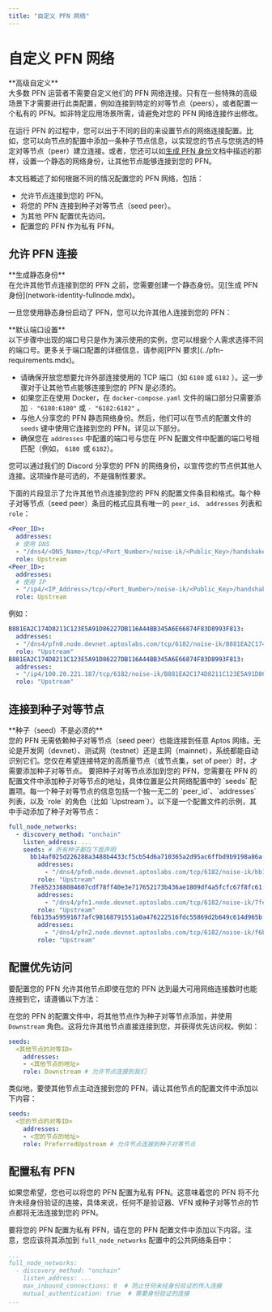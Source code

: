 ```yaml
---
title: "自定义 PFN 网络"
---
```



# 自定义 PFN 网络

<Callout type="warning">
**高级自定义**<br />
大多数 PFN 运营者不需要自定义他们的 PFN 网络连接。只有在一些特殊的高级场景下才需要进行此类配置，例如连接到特定的对等节点（peers），或者配置一个私有的 PFN。如非特定应用场景所需，请避免对您的 PFN 网络连接作出修改。

</Callout>

在运行 PFN 的过程中，您可以出于不同的目的来设置节点的网络连接配置。比如，您可以向节点的配置中添加一条种子节点信息，以实现您的节点与您挑选的特定对等节点（peer）建立连接。或者，您还可以如[生成 PFN 身份](network-identity-fullnode.mdx)文档中描述的那样，设置一个静态的网络身份，让其他节点能够连接到您的 PFN。

本文档概述了如何根据不同的情况配置您的 PFN 网络，包括：

- 允许节点连接到您的 PFN。
- 将您的 PFN 连接到种子对等节点（seed peer）。
- 为其他 PFN 配置优先访问。
- 配置您的 PFN 作为私有 PFN。

## 允许 PFN 连接

<Callout type="info">
**生成静态身份**<br />
在允许其他节点连接到您的 PFN 之前，您需要创建一个静态身份。见[生成 PFN 身份](network-identity-fullnode.mdx)。
</Callout>

一旦您使用静态身份启动了 PFN，您可以允许其他人连接到您的 PFN：

<Callout type="info">
**默认端口设置**<br />
以下步骤中出现的端口号只是作为演示使用的实例，您可以根据个人需求选择不同的端口号。更多关于端口配置的详细信息，请参阅[PFN 要求](../pfn-requirements.mdx)。
</Callout>

- 请确保开放您想要允许外部连接使用的 TCP 端口（如 `6180` 或 `6182` ）。这一步骤对于让其他节点能够连接到您的 PFN 是必须的。
- 如果您正在使用 Docker，在 `docker-compose.yaml` 文件的端口部分只需要添加 `- "6180:6180"` 或 `- "6182:6182"` 。
- 与他人分享您的 PFN 静态网络身份。然后，他们可以在节点的配置文件的 `seeds` 键中使用它连接到您的 PFN。详见以下部分。
- 确保您在 `addresses` 中配置的端口号与您在 PFN 配置文件中配置的端口号相匹配（例如， `6180 `或 `6182`）。

<Callout type="info">
您可以通过我们的 Discord 分享您的 PFN 的网络身份，以宣传您的节点供其他人连接。这项操作是可选的，不是强制性要求。
</Callout>

下面的片段显示了允许其他节点连接到您的 PFN 的配置文件条目和格式。每个种子对等节点（seed peer）条目的格式应具有唯一的 `peer_id`、 `addresses` 列表和 `role`：

```yaml filename="docker-compose.yaml"
<Peer_ID>:
  addresses:
  # 使用 DNS
  - "/dns4/<DNS_Name>/tcp/<Port_Number>/noise-ik/<Public_Key>/handshake/0"
  role: Upstream
<Peer_ID>:
  addresses:
  # 使用 IP
  - "/ip4/<IP_Address>/tcp/<Port_Number>/noise-ik/<Public_Key>/handshake/0"
  role: Upstream
```

例如：

```yaml filename="docker-compose.yaml"
B881EA2C174D8211C123E5A91D86227DB116A44BB345A6E66874F83D8993F813:
  addresses:
  - "/dns4/pfn0.node.devnet.aptoslabs.com/tcp/6182/noise-ik/B881EA2C174D8211C123E5A91D86227DB116A44BB345A6E66874F83D8993F813/handshake/0"
  role: "Upstream"
B881EA2C174D8211C123E5A91D86227DB116A44BB345A6E66874F83D8993F813:
  addresses:
  - "/ip4/100.20.221.187/tcp/6182/noise-ik/B881EA2C174D8211C123E5A91D86227DB116A44BB345A6E66874F83D8993F813/handshake/0"
  role: "Upstream"
```

## 连接到种子对等节点

<Callout type="warning">
**种子（seed）不是必须的**<br />
您的 PFN 无需依赖种子对等节点（seed peer）也能连接到任意 Aptos 网络。无论是开发网（devnet）、测试网（testnet）还是主网（mainnet），系统都能自动识别它们。您仅在希望连接特定的高质量节点（或节点集，set of peer）时，才需要添加种子对等节点。

</Callout>
要把种子对等节点添加到您的 PFN，您需要在 PFN 的配置文件中添加种子对等节点的地址，具体位置是公共网络配置中的 `seeds` 配置项。每一个种子对等节点的信息包括一个独一无二的 `peer_id`、`addresses` 列表，以及 `role` 的角色（比如 `Upstream`）。以下是一个配置文件的示例，其中手动添加了种子对等节点：

```yaml
full_node_networks:
  - discovery_method: "onchain"
    listen_address: ...
    seeds: # 所有种子都在下面声明
      bb14af025d226288a3488b4433cf5cb54d6a710365a2d95ac6ffbd9b9198a86a:
        addresses:
          - "/dns4/pfn0.node.devnet.aptoslabs.com/tcp/6182/noise-ik/bb14af025d226288a3488b4433cf5cb54d6a710365a2d95ac6ffbd9b9198a86a/handshake/0"
        role: "Upstream"
      7fe8523388084607cdf78ff40e3e717652173b436ae1809df4a5fcfc67f8fc61:
        addresses:
          - "/dns4/pfn1.node.devnet.aptoslabs.com/tcp/6182/noise-ik/7fe8523388084607cdf78ff40e3e717652173b436ae1809df4a5fcfc67f8fc61/handshake/0"
        role: "Upstream"
      f6b135a59591677afc98168791551a0a476222516fdc55869d2b649c614d965b:
        addresses:
          - "/dns4/pfn2.node.devnet.aptoslabs.com/tcp/6182/noise-ik/f6b135a59591677afc98168791551a0a476222516fdc55869d2b649c614d965b/handshake/0"
        role: "Upstream"
```

## 配置优先访问

要配置您的 PFN 允许其他节点即使在您的 PFN 达到最大可用网络连接数时也能连接到它，请遵循以下方法：

在您的 PFN 的配置文件中，将其他节点作为种子对等节点添加，并使用 `Downstream` 角色。这将允许其他节点直接连接到您，并获得优先访问权。例如：

```yaml
seeds:
  <其他节点的对等ID>
    addresses:
    - <其他节点的地址>
    role: Downstream # 允许节点连接到我们
```

类似地，要使其他节点主动连接到您的 PFN，请让其他节点的配置文件中添加以下内容：

```yaml
seeds:
  <您的节点的对等ID>
    addresses:
    - <您的节点的地址>
    role: PreferredUpstream # 允许节点连接到种子对等节点
```

## 配置私有 PFN

如果您希望，您也可以将您的 PFN 配置为私有 PFN。这意味着您的 PFN 将不允许未经身份验证的连接，具体来说，任何不是验证器、VFN 或种子对等节点的节点都将无法连接到您的 PFN。

要将您的 PFN 配置为私有 PFN，请在您的 PFN 配置文件中添加以下内容。注意，您应该将其添加到 `full_node_networks` 配置中的公共网络条目中：

```yaml
...
full_node_networks:
  - discovery_method: "onchain"
    listen_address: ...
    max_inbound_connections: 0  # 防止任何未经身份验证的传入连接
    mutual_authentication: true  # 需要身份验证的连接
...
```
